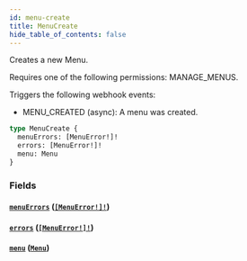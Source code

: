 ```yaml
---
id: menu-create
title: MenuCreate
hide_table_of_contents: false
---
```


Creates a new Menu.

Requires one of the following permissions: MANAGE_MENUS.

Triggers the following webhook events:

- MENU_CREATED (async): A menu was created.

```graphql
type MenuCreate {
  menuErrors: [MenuError!]!
  errors: [MenuError!]!
  menu: Menu
}
```

### Fields

#### [`menuErrors`](#) ([`[MenuError!]!`](../../../developer/api-reference/objects/menu-error))

#### [`errors`](#) ([`[MenuError!]!`](../../../developer/api-reference/objects/menu-error))

#### [`menu`](#) ([`Menu`](../../../developer/api-reference/objects/menu))
